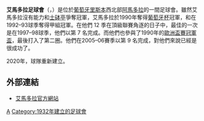 {{noteTA
|G1=Football
|G2=uefa
|G3=葡超
|T=zh-hans:阿马多拉之星足球俱乐部;zh-hk:艾馬多拉足球會;zh-tw:阿馬多拉之星足球俱樂部;
|1=zh-hans:阿马多拉之星足球俱乐部;zh-hk:艾馬多拉足球會;zh-tw:阿馬多拉之星足球俱樂部;
|2=zh-hans:阿马多拉之星;zh-hk:艾馬多拉;zh-tw:阿馬多拉之星;
}}

{{Football club infobox
|clubname  = 艾馬多拉<br />''{{lang|pt|C.F. Estrela da Amadora}}''
|image     = [[File:CFEstrelaAmadora.png|150px]]
|fullname  = Clube de Futebol<br />Estrela da Amadora
|nickname  = ''{{lang|pt|Os Tricolor}}''（[[三色旗|三色]]）<br />''{{lang|pt|Estrela}}''（[[星星|星星]]）
|founded   = 1932年（第一次）<br>
             2020年（第二次）
|dissolved = 
|ground    = {{link-en|荷西高美斯球場|Estádio José Gomes|}}
|city      = [[阿馬多拉|阿馬多拉]]
|capacity  = 9,288
|chairman  = {{flagicon|POR}} {{lang|pt|António Oliveira}}
|manager   = {{flagicon|POR}} {{lang|pt|Lito Vidigal}}
| league   = [[葡萄牙足球甲级联赛|葡萄牙足球甲级联赛]]
| season   = 2021–22
| position = 葡甲，第 14 名
| pattern_la1=|pattern_b1=_redwhitegreen|pattern_ra1=|
  leftarm1=FFFFFF|body1=FFFFFF|rightarm1=FFFFFF|shorts1=FFFFFF|socks1=FFFFFF|
  pattern_la2=_navylower|pattern_b2=_bluestriped_sides|pattern_ra2=_navylower|
  leftarm2=dddddd|body2=dddddd|rightarm2=dddddd|shorts2=191970|socks2=191970|
}}

'''艾馬多拉足球會'''（{{lang-pt|'''Clube de Futebol Estrela da Amadora'''}}，{{IPA2|(ɨ)ʃ'tɾelɐ dɐ ɐmɐ'doɾɐ}}）是位於[[葡萄牙|葡萄牙]][[里斯本|里斯本]]西北部[[阿馬多拉|阿馬多拉]]的一間足球會。雖然艾馬多拉沒有能力和[[士砵亭|士砵亭]]爭奪冠軍，艾馬多拉於1990年奪得[[葡萄牙杯|葡萄牙杯]]冠軍，和在1992–93球季奪得甲組冠軍。在他們 12 季在頂級聯賽角逐的日子中，最佳的一次是在1997–98球季，他們以第 7 名完成。而他們也參與了1990年的[[歐洲盃賽冠軍盃|歐洲盃賽冠軍盃]]，最後打入了第二圈。他們在2005–06賽季以第 9 名完成，對他們來說已經是很成功了。

2020年，球隊重新建立。

== 外部連結 ==
*{{pt icon}} [http://www.cfeamadora.net/ 艾馬多拉官方網站]

[[Category:葡萄牙足球俱樂部|A]]
[[Category:1932年建立的足球會|Category:1932年建立的足球會]]